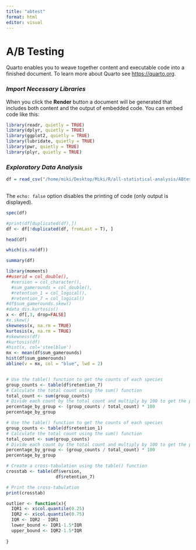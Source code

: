 ```yaml
---
title: "abtest"
format: html
editor: visual
---
```


# A/B Testing

Quarto enables you to weave together content and executable code into a finished document. To learn more about Quarto see <https://quarto.org>.

### ***Import Necessary Libraries***

When you click the **Render** button a document will be generated that includes both content and the output of embedded code. You can embed code like this:

```r
library(readr, quietly = TRUE)
library(dplyr, quietly = TRUE)
library(ggplot2, quietly = TRUE)
library(lubridate, quietly = TRUE)
library(pwr, quietly = TRUE)
library(plyr, quietly = TRUE)
```

### *Exploratory Data Analysis*

```r

df = read_csv("/home/miki/Desktop/Miki/R/all-statistical-analysis/ABtest/Cookie_Cats_cleaned_v01.csv")
 
```

The `echo: false` option disables the printing of code (only output is displayed).

```r
spec(df)
```

```r
#print(df[duplicated(df),])
df <- df[!duplicated(df, fromLast = T), ]
```

```r
head(df)
```

```r
which(is.na(df))
```

```r
summary(df)
```

```r
library(moments)
##userid = col_double(),
  #version = col_character(),
  #sum_gamerounds = col_double(),
  #retention_1 = col_logical(),
  #retention_7 = col_logical()
#df$sum_gamerounds.skew()
#data_dis.kurtosis()
x <- df[,3, drop=FALSE]
#x.skew()
skewness(x, na.rm = TRUE)
kurtosis(x, na.rm = TRUE)
#skewness(df)
#kurtosis(df)
#hist(x, col='steelblue')
mx <- mean(df$sum_gamerounds)
hist(df$sum_gamerounds)
abline(v = mx, col = "blue", lwd = 2)
```

```r

```

```r
# Use the table() function to get the counts of each species
group_counts <- table(df$retention_7)
# Calculate the total count using the sum() function
total_count <- sum(group_counts)
# Divide each count by the total count and multiply by 100 to get the percentage
percentage_by_group <- (group_counts / total_count) * 100
percentage_by_group
```

```r
# Use the table() function to get the counts of each species
group_counts <- table(df$retention_1)
# Calculate the total count using the sum() function
total_count <- sum(group_counts)
# Divide each count by the total count and multiply by 100 to get the percentage
percentage_by_group <- (group_counts / total_count) * 100
percentage_by_group

```

```r
# Create a cross-tabulation using the table() function
crosstab <- table(df$version, 
                   df$retention_7)

# Print the cross-tabulation
print(crosstab)
```

```r
outlier <- function(x){
  IQR1 <- x$col.quantile(0.25)
  IQR2 <- x$col.quantile(0.75)
  IQR <- IQR2 - IQR1
  lower_bound <- IQR1-1.5*IQR
  upper_bound <- IQR2-1.5*IQR
  
}
```
